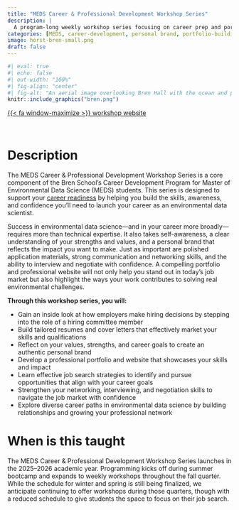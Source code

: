 ```yaml
---
title: "MEDS Career & Professional Development Workshop Series"
description: |
  A program-long weekly workshop series focusing on career prep and portfolio-building, built and taught in collaboration with the Bren School's Career Services Team
categories: [MEDS, career-development, personal brand, portfolio-building,  active] #[UCSB, MEDS, data-science-portfolio, Quarto, GitHub, career-development, personal-brand]
image: horst-bren-small.png
draft: false
---
```


```r
#| eval: true
#| echo: false
#| out-width: "100%"
#| fig-align: "center"
#| fig-alt: "An aerial image overlooking Bren Hall with the ocean and palm trees in the background"
knitr::include_graphics("bren.png")
```

::: {.center-text}
[{{< fa window-maximize >}} workshop website](https://ucsb-meds.github.io/career-professional-dev/){.btn target=_blank} 
:::

<br>

# Description

The MEDS Career & Professional Development Workshop Series is a core component of the Bren School’s Career Development Program for Master of Environmental Data Science (MEDS) students. This series is designed to support your [career readiness](){target="_blank"} by helping you build the skills, awareness, and confidence you’ll need to launch your career as an environmental data scientist.

Success in environmental data science—and in your career more broadly—requires more than technical expertise. It also takes self-awareness, a clear understanding of your strengths and values, and a personal brand that reflects the impact you want to make. Just as important are polished application materials, strong communication and networking skills, and the ability to interview and negotiate with confidence. A compelling portfolio and professional website will not only help you stand out in today’s job market but also highlight the ways your work contributes to solving real environmental challenges.

**Through this workshop series, you will:**

- Gain an inside look at how employers make hiring decisions by stepping into the role of a hiring committee member
- Build tailored resumes and cover letters that effectively market your skills and qualifications
- Reflect on your values, strengths, and career goals to create an authentic personal brand
- Develop a professional portfolio and website that showcases your skills and impact
- Learn effective job search strategies to identify and pursue opportunities that align with your career goals
- Strengthen your networking, interviewing, and negotiation skills to navigate the job market with confidence
- Explore diverse career paths in environmental data science by building relationships and growing your professional network

# When is this taught

The MEDS Career & Professional Development Workshop Series launches in the 2025–2026 academic year. Programming kicks off during summer bootcamp and expands to weekly workshops throughout the fall quarter. While the schedule for winter and spring is still being finalized, we anticipate continuing to offer workshops during those quarters, though with a reduced schedule to give students the space to focus on their job search.